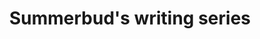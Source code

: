 ---
lang: "en"
title: "Summerbud's writing series"
components: ["../../../components/CustomLink.jsx"]
---